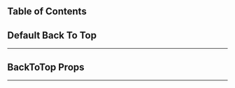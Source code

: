 
## Table of Contents

## Default Back To Top

---

<CodeSnippets
  styles='mt-4'
  content={defaultBackToTop}
  lang='javascript'
  url='examples/components/back-to-top/default-back-to-top'
/>

## BackToTop Props

---

<ComponentTable data={backToTopPropsData} />
